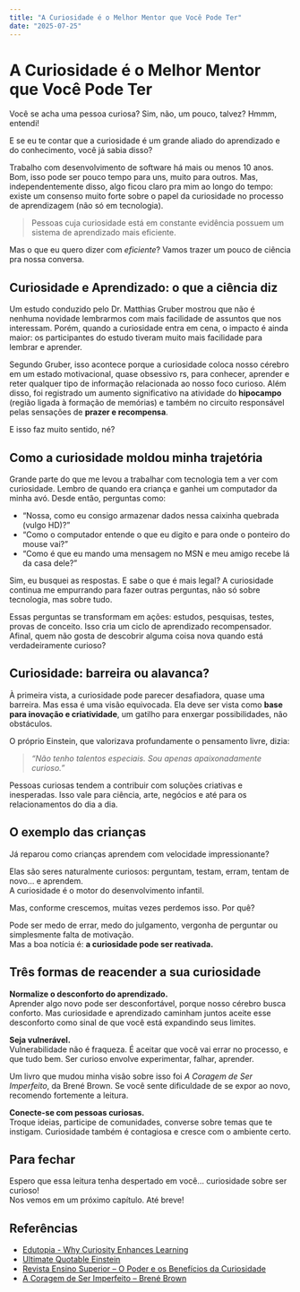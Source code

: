 ```yaml
---
title: "A Curiosidade é o Melhor Mentor que Você Pode Ter"
date: "2025-07-25"
---
```


# A Curiosidade é o Melhor Mentor que Você Pode Ter

Você se acha uma pessoa curiosa? Sim, não, um pouco, talvez? Hmmm, entendi!

E se eu te contar que a curiosidade é um grande aliado do aprendizado e do conhecimento, você já sabia disso?

Trabalho com desenvolvimento de software há mais ou menos 10 anos. Bom, isso pode ser pouco tempo para uns, muito para outros. Mas, independentemente disso, algo ficou claro pra mim ao longo do tempo: existe um consenso muito forte sobre o papel da curiosidade no processo de aprendizagem (não só em tecnologia).

> Pessoas cuja curiosidade está em constante evidência possuem um sistema de aprendizado mais eficiente.

Mas o que eu quero dizer com _eficiente_? Vamos trazer um pouco de ciência pra nossa conversa.

## Curiosidade e Aprendizado: o que a ciência diz

Um estudo conduzido pelo Dr. Matthias Gruber mostrou que não é nenhuma novidade lembrarmos com mais facilidade de assuntos que nos interessam. Porém, quando a curiosidade entra em cena, o impacto é ainda maior: os participantes do estudo tiveram muito mais facilidade para lembrar e aprender.

Segundo Gruber, isso acontece porque a curiosidade coloca nosso cérebro em um estado motivacional, quase obsessivo rs, para conhecer, aprender e reter qualquer tipo de informação relacionada ao nosso foco curioso. Além disso, foi registrado um aumento significativo na atividade do **hipocampo** (região ligada à formação de memórias) e também no circuito responsável pelas sensações de **prazer e recompensa**.

E isso faz muito sentido, né?

## Como a curiosidade moldou minha trajetória

Grande parte do que me levou a trabalhar com tecnologia tem a ver com curiosidade. Lembro de quando era criança e ganhei um computador da minha avó. Desde então, perguntas como:

- “Nossa, como eu consigo armazenar dados nessa caixinha quebrada (vulgo HD)?”
- “Como o computador entende o que eu digito e para onde o ponteiro do mouse vai?”
- “Como é que eu mando uma mensagem no MSN e meu amigo recebe lá da casa dele?”

Sim, eu busquei as respostas. E sabe o que é mais legal? A curiosidade continua me empurrando para fazer outras perguntas, não só sobre tecnologia, mas sobre tudo.

Essas perguntas se transformam em ações: estudos, pesquisas, testes, provas de conceito. Isso cria um ciclo de aprendizado recompensador. Afinal, quem não gosta de descobrir alguma coisa nova quando está verdadeiramente curioso?

## Curiosidade: barreira ou alavanca?

À primeira vista, a curiosidade pode parecer desafiadora, quase uma barreira. Mas essa é uma visão equivocada. Ela deve ser vista como **base para inovação e criatividade**, um gatilho para enxergar possibilidades, não obstáculos.

O próprio Einstein, que valorizava profundamente o pensamento livre, dizia:

> _“Não tenho talentos especiais. Sou apenas apaixonadamente curioso.”_

Pessoas curiosas tendem a contribuir com soluções criativas e inesperadas. Isso vale para ciência, arte, negócios e até para os relacionamentos do dia a dia.

## O exemplo das crianças

Já reparou como crianças aprendem com velocidade impressionante?

Elas são seres naturalmente curiosos: perguntam, testam, erram, tentam de novo… e aprendem.  
A curiosidade é o motor do desenvolvimento infantil.

Mas, conforme crescemos, muitas vezes perdemos isso. Por quê?

Pode ser medo de errar, medo do julgamento, vergonha de perguntar ou simplesmente falta de motivação.  
Mas a boa notícia é: **a curiosidade pode ser reativada.**

## Três formas de reacender a sua curiosidade

**Normalize o desconforto do aprendizado.**  
 Aprender algo novo pode ser desconfortável, porque nosso cérebro busca conforto. Mas curiosidade e aprendizado caminham juntos aceite esse desconforto como sinal de que você está expandindo seus limites.

**Seja vulnerável.**  
 Vulnerabilidade não é fraqueza. É aceitar que você vai errar no processo, e que tudo bem. Ser curioso envolve experimentar, falhar, aprender.

Um livro que mudou minha visão sobre isso foi _A Coragem de Ser Imperfeito_, da Brené
Brown. Se você sente dificuldade de se expor ao novo, recomendo fortemente a leitura.

**Conecte-se com pessoas curiosas.**  
 Troque ideias, participe de comunidades, converse sobre temas que te instigam. Curiosidade também é contagiosa e cresce com o ambiente certo.

## Para fechar

Espero que essa leitura tenha despertado em você… curiosidade sobre ser curioso!  
Nos vemos em um próximo capítulo. Até breve!

## Referências

- [Edutopia - Why Curiosity Enhances Learning](https://www.edutopia.org/blog/why-curiosity-enhances-learning-marianne-stenger)
- [Ultimate Quotable Einstein](https://www.amazon.com.br/Ultimate-Quotable-Einstein-Albert/dp/0691138176)
- [Revista Ensino Superior – O Poder e os Benefícios da Curiosidade](https://revistaensinosuperior.com.br/2024/03/26/o-poder-e-os-beneficios-da-curiosidade/)
- [A Coragem de Ser Imperfeito – Brené Brown](https://www.amazon.com.br/coragem-ser-imperfeito-Bren%C3%A9-Brown/dp/8543104335)
